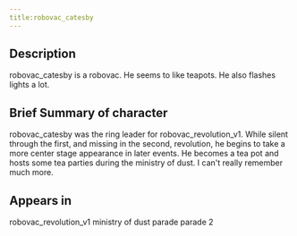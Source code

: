```yaml
---
title:robovac_catesby
---
```


## Description

robovac_catesby is a robovac. He seems to like teapots. He also flashes lights a lot.

## Brief Summary of character

robovac_catesby was the ring leader for robovac_revolution_v1. While silent through the first, and missing in the second, revolution, he begins to take a more center stage appearance in later events. He becomes a tea pot and hosts some tea parties during the ministry of dust. I can't really remember much more.

## Appears in

robovac_revolution_v1
ministry of dust
parade
parade 2

